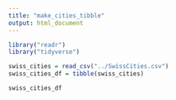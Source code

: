 ```yaml
---
title: "make_cities_tibble"
output: html_document
---
```


```r
library("readr")
library("tidyverse")
```


```r

swiss_cities = read_csv("../SwissCities.csv")
swiss_cities_df = tibble(swiss_cities)

```

```r

swiss_cities_df

```

